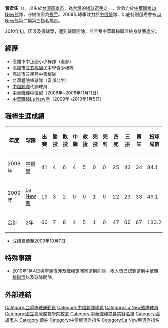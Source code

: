 {{nofootnotes|time=2022-05-12}}{{Infobox CPBL player|
bgcolor1=#1c2841|
bgcolor2=#6d7380|
textcolor1=#FFF200|
textcolor2=#FFF200|
name=黃宏任|
image=|
width=250|
position=投手|
team=|
number=|
bats=右|
throws=右|
birthdate={{birth_date_and_age|1983|8|12|mf=y}}|
birthplace=[[台灣|台灣]][[高雄市|高雄市]]|
debutdate=3月18日|
debutyear=2008年|
debutteam=中信鯨|
statyear=2009年10月7日|
stat1label=勝投—敗投|
stat1value=7—8|
stat2label=三振—四死|
stat2value=66—47|
stat3label=防禦率|
stat3value=4.51|
teams=<nowiki></nowiki>
*[[中信鯨|中信鯨]]（2008年）
*[[La_New熊|La New熊]]（2009年）
}}
'''黃宏任'''（{{bd|1983年|8月12日|||catIdx=Huang黃宏任}}），出生於[[台灣|台灣]][[高雄市|高雄市]]，為[[台灣|台灣]]的[[棒球|棒球]][[選手|選手]]之一，曾效力於[[中華職棒|中華職棒]][[La_New熊|La New熊]]隊，守備位置為[[投手|投手]]。2008年球季效力於[[中信鯨|中信鯨]]隊，年底特別選秀會被[[La_New熊|La New熊]]第二輪第三指名挑走。

2010年初，因涉及假球案，遭到球團開除，並且受中華職棒聯盟終身禁賽處分。

==經歷==
*高雄市中正國小少棒隊（港都）
*[[高雄市立五福國民中學|高雄市立五福國民中學]]青少棒隊
*高雄市三民高中青棒隊
*台灣體院棒球隊（富邦公牛）
*[[中信鯨隊|中信鯨隊]]代訓球員
*[[中華職棒|中華職棒]][[中信鯨|中信鯨]]（2008年~2008年11月11日）
*[[中華職棒|中華職棒]][[La_New熊|La New熊]]（2009年~2010年1月5日）

==職棒生涯成績==
{|border=1 width="800px"
|- align=middle 
!年度!!球隊!!出賽!!勝投!!敗投!!中繼!!救援!!完投!!完封!!四死!!三振!!責失!!投球局數!!防禦率
|- align="center"
|2008年||[[中信鯨|中信鯨]]||41||4||6||4||5||0||0||25||43||34||84.1||3.63
|- align="center"
|2009年||[[La_New熊|La New熊]]||19||3||2||0||0||1||0||22||23||33||49.1||6.02
|- align=center style="background:LIGHTSEAGREEN" align=middle 
!合計!!2年||60||7||8||4||5||1||0||47||66||67||133.2||4.51
|}
*成績累績至2009年10月7日

==特殊事蹟==
*2010年1月4日與[[李義偉|李義偉]]涉及[[2009年中華職棒假球事件|職棒簽賭案]]遭到約談，兩人皆已認罪遭到[[中華職棒聯盟|中華職棒聯盟]]以及球隊開除。

==外部連結==
{{台灣棒球維基館}}
{{中華職棒球員資料|id=R220|name=黃宏任}}


{{DEFAULTSORT:Huang}}
[[Category:台灣棒球運動員|Category:台灣棒球運動員]]
[[Category:中信鯨隊球員|Category:中信鯨隊球員]]
[[Category:La_New熊隊球員|Category:La New熊隊球員]]
[[Category:國立臺灣體育學院校友|Category:國立臺灣體育學院校友]]
[[Category:中華職棒終身禁賽名單|Category:中華職棒終身禁賽名單]]
[[Category:高雄市人|Category:高雄市人]]
[[Category:黃姓|Category:黃姓]]
[[Category:中信鯨選秀指名|Category:中信鯨選秀指名]]
[[Category:La_New熊選秀指名|Category:La New熊選秀指名]]